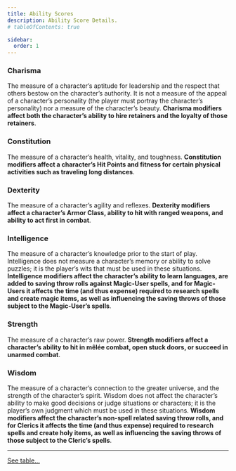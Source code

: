```yaml
---
title: Ability Scores
description: Ability Score Details.
# tableOfContents: true

sidebar:
  order: 1
---
```


### Charisma

The measure of a character’s aptitude for leadership and the respect that others bestow on the character’s authority. It
is not a measure of the appeal of a character’s personality (the player must portray the character’s personality) nor a
measure of the character’s beauty. **Charisma modifiers affect both the character’s ability to hire retainers and the
loyalty of those retainers**.

### Constitution

The measure of a character’s health, vitality, and toughness. **Constitution modifiers affect a character’s Hit Points
and fitness for certain physical activities such as traveling long distances**.

### Dexterity

The measure of a character’s agility and reflexes. **Dexterity modifiers affect a character’s Armor Class, ability to
hit with ranged weapons, and ability to act first in combat**.

### Intelligence

The measure of a character’s knowledge prior to the start of play. Intelligence does not measure a character’s memory or
ability to solve puzzles; it is the player’s wits that must be used in these situations. **Intelligence modifiers affect
the character’s ability to learn languages, are added to saving throw rolls against Magic-User spells, and for
Magic-Users it affects the time (and thus expense) required to research spells and create magic items, as well as
influencing the saving throws of those subject to the Magic-User’s spells**.

### Strength

The measure of a character’s raw power. **Strength modifiers affect a character’s ability to hit in mêlée combat, open
stuck doors, or succeed in unarmed combat**.

### Wisdom

The measure of a character’s connection to the greater universe, and the strength of the character’s spirit. Wisdom does
not affect the character’s ability to make good decisions or judge situations or characters; it is the player’s own
judgment which must be used in these situations. **Wisdom modifiers affect the character’s non-spell related saving
throw rolls, and for Clerics it affects the time (and thus expense) required to research spells and create holy items,
as well as influencing the saving throws of those subject to the Cleric’s spells**.

---

[See table...](/reference/abilities)
